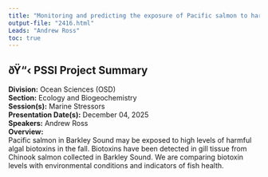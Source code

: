 ```yaml
---
title: "Monitoring and predicting the exposure of Pacific salmon to harmful algal biotoxins"
output-file: "2416.html"
Leads: "Andrew Ross"
toc: true
---
```


## ðŸ“‹ PSSI Project Summary

**Division:** Ocean Sciences (OSD)  
**Section:** Ecology and Biogeochemistry   
**Session(s):** Marine Stressors  
**Presentation Date(s):** December 04, 2025  
**Speakers:** Andrew Ross  
**Overview:**  
Pacific salmon in Barkley Sound may be exposed to high levels of harmful algal biotoxins in the fall. Biotoxins have been detected in gill tissue from Chinook salmon collected in Barkley Sound.
We are comparing biotoxin levels with environmental conditions and indicators of fish health.     


